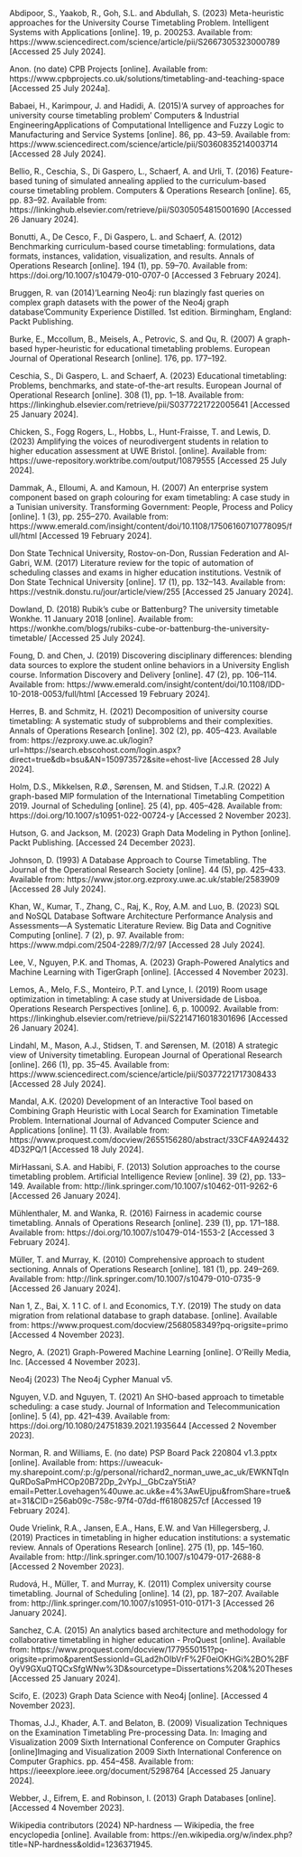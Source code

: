 Abdipoor, S., Yaakob, R., Goh, S.L. and Abdullah, S. (2023) Meta-heuristic approaches for the University Course Timetabling Problem. Intelligent Systems with Applications [online]. 19, p. 200253. Available from: https://www.sciencedirect.com/science/article/pii/S2667305323000789 [Accessed 25 July 2024].

Anon. (no date) CPB Projects [online]. Available from: https://www.cpbprojects.co.uk/solutions/timetabling-and-teaching-space [Accessed 25 July 2024a].

Babaei, H., Karimpour, J. and Hadidi, A. (2015)‘A survey of approaches for university course timetabling problem’ Computers & Industrial EngineeringApplications of Computational Intelligence and Fuzzy Logic to Manufacturing and Service Systems [online]. 86, pp. 43–59. Available from: https://www.sciencedirect.com/science/article/pii/S0360835214003714 [Accessed 28 July 2024].

Bellio, R., Ceschia, S., Di Gaspero, L., Schaerf, A. and Urli, T. (2016) Feature-based tuning of simulated annealing applied to the curriculum-based course timetabling problem. Computers & Operations Research [online]. 65, pp. 83–92. Available from: https://linkinghub.elsevier.com/retrieve/pii/S0305054815001690 [Accessed 26 January 2024].

Bonutti, A., De Cesco, F., Di Gaspero, L. and Schaerf, A. (2012) Benchmarking curriculum-based course timetabling: formulations, data formats, instances, validation, visualization, and results. Annals of Operations Research [online]. 194 (1), pp. 59–70. Available from: https://doi.org/10.1007/s10479-010-0707-0 [Accessed 3 February 2024].

Bruggen, R. van (2014)‘Learning Neo4j: run blazingly fast queries on complex graph datasets with the power of the Neo4j graph database’Community Experience Distilled. 1st edition. Birmingham, England: Packt Publishing.

Burke, E., Mccollum, B., Meisels, A., Petrovic, S. and Qu, R. (2007) A graph-based hyper-heuristic for educational timetabling problems. European Journal of Operational Research [online]. 176, pp. 177–192.

Ceschia, S., Di Gaspero, L. and Schaerf, A. (2023) Educational timetabling: Problems, benchmarks, and state-of-the-art results. European Journal of Operational Research [online]. 308 (1), pp. 1–18. Available from: https://linkinghub.elsevier.com/retrieve/pii/S0377221722005641 [Accessed 25 January 2024].

Chicken, S., Fogg Rogers, L., Hobbs, L., Hunt-Fraisse, T. and Lewis, D. (2023) Amplifying the voices of neurodivergent students in relation to higher education assessment at UWE Bristol. [online]. Available from: https://uwe-repository.worktribe.com/output/10879555 [Accessed 25 July 2024].

Dammak, A., Elloumi, A. and Kamoun, H. (2007) An enterprise system component based on graph colouring for exam timetabling: A case study in a Tunisian university. Transforming Government: People, Process and Policy [online]. 1 (3), pp. 255–270. Available from: https://www.emerald.com/insight/content/doi/10.1108/17506160710778095/full/html [Accessed 19 February 2024].

Don State Technical University, Rostov-on-Don, Russian Federation and Al-Gabri, W.M. (2017) Literature review for the topic of automation of scheduling classes and exams in higher education institutions. Vestnik of Don State Technical University [online]. 17 (1), pp. 132–143. Available from: https://vestnik.donstu.ru/jour/article/view/255 [Accessed 25 January 2024].

Dowland, D. (2018) Rubik’s cube or Battenburg? The university timetable Wonkhe. 11 January 2018 [online]. Available from: https://wonkhe.com/blogs/rubiks-cube-or-battenburg-the-university-timetable/ [Accessed 25 July 2024].

Foung, D. and Chen, J. (2019) Discovering disciplinary differences: blending data sources to explore the student online behaviors in a University English course. Information Discovery and Delivery [online]. 47 (2), pp. 106–114. Available from: https://www.emerald.com/insight/content/doi/10.1108/IDD-10-2018-0053/full/html [Accessed 19 February 2024].

Herres, B. and Schmitz, H. (2021) Decomposition of university course timetabling: A systematic study of subproblems and their complexities. Annals of Operations Research [online]. 302 (2), pp. 405–423. Available from: https://ezproxy.uwe.ac.uk/login?url=https://search.ebscohost.com/login.aspx?direct=true&db=bsu&AN=150973572&site=ehost-live [Accessed 28 July 2024].

Holm, D.S., Mikkelsen, R.Ø., Sørensen, M. and Stidsen, T.J.R. (2022) A graph-based MIP formulation of the International Timetabling Competition 2019. Journal of Scheduling [online]. 25 (4), pp. 405–428. Available from: https://doi.org/10.1007/s10951-022-00724-y [Accessed 2 November 2023].

Hutson, G. and Jackson, M. (2023) Graph Data Modeling in Python [online]. Packt Publishing. [Accessed 24 December 2023].

Johnson, D. (1993) A Database Approach to Course Timetabling. The Journal of the Operational Research Society [online]. 44 (5), pp. 425–433. Available from: https://www.jstor.org.ezproxy.uwe.ac.uk/stable/2583909 [Accessed 28 July 2024].

Khan, W., Kumar, T., Zhang, C., Raj, K., Roy, A.M. and Luo, B. (2023) SQL and NoSQL Database Software Architecture Performance Analysis and Assessments—A Systematic Literature Review. Big Data and Cognitive Computing [online]. 7 (2), p. 97. Available from: https://www.mdpi.com/2504-2289/7/2/97 [Accessed 28 July 2024].

Lee, V., Nguyen, P.K. and Thomas, A. (2023) Graph-Powered Analytics and Machine Learning with TigerGraph [online]. [Accessed 4 November 2023].

Lemos, A., Melo, F.S., Monteiro, P.T. and Lynce, I. (2019) Room usage optimization in timetabling: A case study at Universidade de Lisboa. Operations Research Perspectives [online]. 6, p. 100092. Available from: https://linkinghub.elsevier.com/retrieve/pii/S2214716018301696 [Accessed 26 January 2024].

Lindahl, M., Mason, A.J., Stidsen, T. and Sørensen, M. (2018) A strategic view of University timetabling. European Journal of Operational Research [online]. 266 (1), pp. 35–45. Available from: https://www.sciencedirect.com/science/article/pii/S0377221717308433 [Accessed 28 July 2024].


Mandal, A.K. (2020) Development of an Interactive Tool based on Combining Graph Heuristic with Local Search for Examination Timetable Problem. International Journal of Advanced Computer Science and Applications [online]. 11 (3). Available from: https://www.proquest.com/docview/2655156280/abstract/33CF4A9244324D32PQ/1 [Accessed 18 July 2024].

MirHassani, S.A. and Habibi, F. (2013) Solution approaches to the course timetabling problem. Artificial Intelligence Review [online]. 39 (2), pp. 133–149. Available from: http://link.springer.com/10.1007/s10462-011-9262-6 [Accessed 26 January 2024].

Mühlenthaler, M. and Wanka, R. (2016) Fairness in academic course timetabling. Annals of Operations Research [online]. 239 (1), pp. 171–188. Available from: https://doi.org/10.1007/s10479-014-1553-2 [Accessed 3 February 2024].

Müller, T. and Murray, K. (2010) Comprehensive approach to student sectioning. Annals of Operations Research [online]. 181 (1), pp. 249–269. Available from: http://link.springer.com/10.1007/s10479-010-0735-9 [Accessed 26 January 2024].

Nan 1, Z., Bai, X. 1 1 C. of I. and Economics, T.Y. (2019) The study on data migration from relational database to graph database. [online]. Available from: https://www.proquest.com/docview/2568058349?pq-origsite=primo [Accessed 4 November 2023].

Negro, A. (2021) Graph-Powered Machine Learning [online]. O’Reilly Media, Inc. [Accessed 4 November 2023].

Neo4j (2023) The Neo4j Cypher Manual v5.

Nguyen, V.D. and Nguyen, T. (2021) An SHO-based approach to timetable scheduling: a case study. Journal of Information and Telecommunication [online]. 5 (4), pp. 421–439. Available from: https://doi.org/10.1080/24751839.2021.1935644 [Accessed 2 November 2023].

Norman, R. and Williams, E. (no date) PSP Board Pack 220804 v1.3.pptx [online]. Available from: https://uweacuk-my.sharepoint.com/:p:/g/personal/richard2_norman_uwe_ac_uk/EWKNTqInQuRDoSaPmHCOp20B72Dp_2vYpJ__GbCzaY5tiA?email=Petter.Lovehagen%40uwe.ac.uk&e=4%3AwEUjpu&fromShare=true&at=31&CID=256ab09c-758c-97f4-07dd-ff61808257cf [Accessed 19 February 2024].

Oude Vrielink, R.A., Jansen, E.A., Hans, E.W. and Van Hillegersberg, J. (2019) Practices in timetabling in higher education institutions: a systematic review. Annals of Operations Research [online]. 275 (1), pp. 145–160. Available from: http://link.springer.com/10.1007/s10479-017-2688-8 [Accessed 2 November 2023].

Rudová, H., Müller, T. and Murray, K. (2011) Complex university course timetabling. Journal of Scheduling [online]. 14 (2), pp. 187–207. Available from: http://link.springer.com/10.1007/s10951-010-0171-3 [Accessed 26 January 2024].

Sanchez, C.A. (2015) An analytics based architecture and methodology for collaborative timetabling in higher education - ProQuest [online]. Available from: https://www.proquest.com/docview/1779550151?pq-origsite=primo&parentSessionId=GLad2hOIbVrF%2F0eiOKHGi%2BO%2BFOyV9GXuQTQCxSfgWNw%3D&sourcetype=Dissertations%20&%20Theses [Accessed 25 January 2024].

Scifo, E. (2023) Graph Data Science with Neo4j [online]. [Accessed 4 November 2023].

Thomas, J.J., Khader, A.T. and Belaton, B. (2009) Visualization Techniques on the Examination Timetabling Pre-processing Data. In: Imaging and Visualization 2009 Sixth International Conference on Computer Graphics [online]Imaging and Visualization 2009 Sixth International Conference on Computer Graphics. pp. 454–458. Available from: https://ieeexplore.ieee.org/document/5298764 [Accessed 25 January 2024].

Webber, J., Eifrem, E. and Robinson, I. (2013) Graph Databases [online]. [Accessed 4 November 2023].

Wikipedia contributors (2024) NP-hardness — Wikipedia, the free encyclopedia [online]. Available from: https://en.wikipedia.org/w/index.php?title=NP-hardness&oldid=1236371945.

